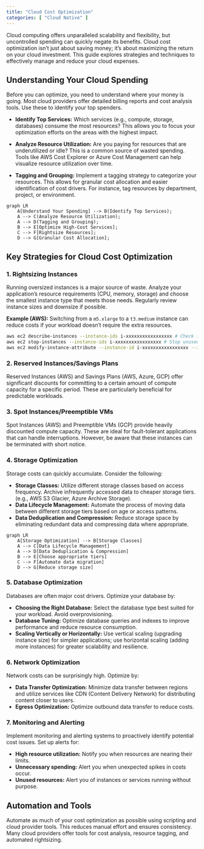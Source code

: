 ```yaml
---
title: "Cloud Cost Optimization"
categories: [ "Cloud Native" ]
---
```


Cloud computing offers unparalleled scalability and flexibility, but uncontrolled spending can quickly negate its benefits. Cloud cost optimization isn't just about saving money; it's about maximizing the return on your cloud investment. This guide explores strategies and techniques to effectively manage and reduce your cloud expenses.

## Understanding Your Cloud Spending

Before you can optimize, you need to understand where your money is going. Most cloud providers offer detailed billing reports and cost analysis tools. Use these to identify your top spenders.

-   **Identify Top Services:** Which services (e.g., compute, storage, databases) consume the most resources? This allows you to focus your optimization efforts on the areas with the highest impact.

-   **Analyze Resource Utilization:** Are you paying for resources that are underutilized or idle? This is a common source of wasted spending. Tools like AWS Cost Explorer or Azure Cost Management can help visualize resource utilization over time.

-   **Tagging and Grouping:** Implement a tagging strategy to categorize your resources.
 This allows for granular cost allocation and easier identification of cost drivers. For instance, tag resources by department, project, or environment.

```mermaid
graph LR
    A[Understand Your Spending] --> B(Identify Top Services);
    A --> C(Analyze Resource Utilization);
    A --> D(Tagging and Grouping);
    B --> E[Optimize High-Cost Services];
    C --> F[Rightsize Resources];
    D --> G[Granular Cost Allocation];
```

## Key Strategies for Cloud Cost Optimization

### 1. Rightsizing Instances

Running oversized instances is a major source of waste. Analyze your application's resource requirements (CPU, memory, storage) and choose the smallest instance type that meets those needs. Regularly review instance sizes and downsize if possible.

**Example (AWS):** Switching from a `m5.xlarge` to a `t3.medium` instance can reduce costs if your workload doesn't require the extra resources.

``` bash
aws ec2 describe-instances --instance-ids i-xxxxxxxxxxxxxxxxx # Check instance type
aws ec2 stop-instances --instance-ids i-xxxxxxxxxxxxxxxxx # Stop unused instances
aws ec2 modify-instance-attribute --instance-id i-xxxxxxxxxxxxxxxxx --instance-type t3.medium # Change instance type
```

### 2. Reserved Instances/Savings Plans

Reserved Instances (AWS) and Savings Plans (AWS, Azure, GCP) offer significant discounts for committing to a certain amount of compute capacity for a specific period. These are particularly beneficial for predictable workloads.

### 3. Spot Instances/Preemptible VMs

Spot Instances (AWS) and Preemptible VMs (GCP) provide heavily discounted compute capacity. These are ideal for fault-tolerant applications that can handle interruptions. However, be aware that these instances can be terminated with short notice.

### 4. Storage Optimization

Storage costs can quickly accumulate. Consider the following:

-   **Storage Classes:** Utilize different storage classes based on access frequency. Archive infrequently accessed data to cheaper storage tiers. (e.g., AWS S3 Glacier, Azure Archive Storage).
-   **Data Lifecycle Management:** Automate the process of moving data between different storage tiers based on age or access patterns.
-   **Data Deduplication and Compression:** Reduce storage space by eliminating redundant data and compressing data where appropriate.

```mermaid
graph LR
    A[Storage Optimization] --> B[Storage Classes]
    A --> C[Data Lifecycle Management]
    A --> D[Data Deduplication & Compression]
    B --> E[Choose appropriate tiers]
    C --> F[Automate data migration]
    D --> G[Reduce storage size]
```

### 5. Database Optimization

Databases are often major cost drivers. Optimize your database by:

-   **Choosing the Right Database:** Select the database type best suited for your workload. Avoid overprovisioning.
-   **Database Tuning:** Optimize database queries and indexes to improve performance and reduce resource consumption.
-   **Scaling Vertically or Horizontally:** Use vertical scaling (upgrading instance size) for simpler applications; use horizontal scaling (adding more instances) for greater scalability and resilience.

### 6. Network Optimization

Network costs can be surprisingly high. Optimize by:

-   **Data Transfer Optimization:** Minimize data transfer between regions and utilize services like CDN (Content Delivery Network) for distributing content closer to users.
-   **Egress Optimization:** Optimize outbound data transfer to reduce costs.

### 7. Monitoring and Alerting

Implement monitoring and alerting systems to proactively identify potential cost issues. Set up alerts for:

-   **High resource utilization:** Notify you when resources are nearing their limits.
-   **Unnecessary spending:** Alert you when unexpected spikes in costs occur.
-   **Unused resources:** Alert you of instances or services running without purpose.

## Automation and Tools

Automate as much of your cost optimization as possible using scripting and cloud provider tools. This reduces manual effort and ensures consistency. Many cloud providers offer tools for cost analysis, resource tagging, and automated rightsizing.